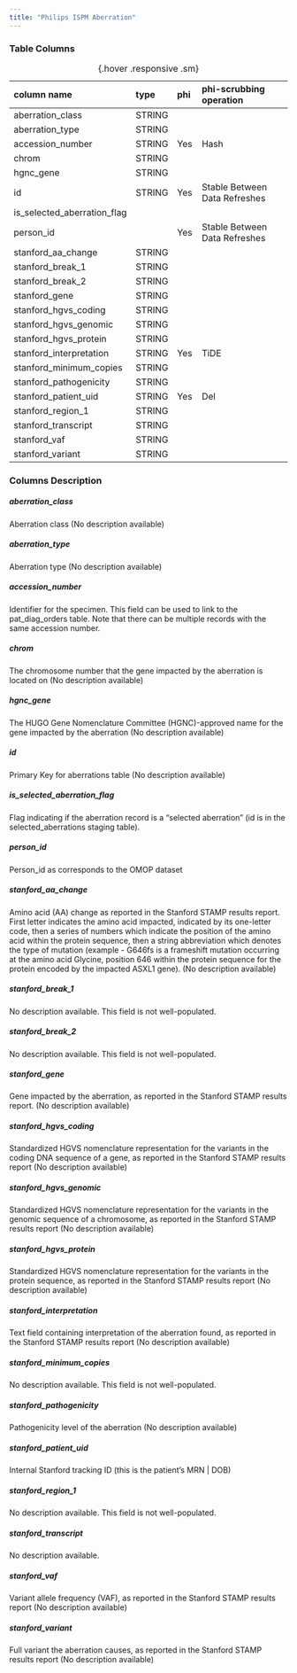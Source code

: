 ```yaml
---
title: "Philips ISPM Aberration"
---
```




### Table Columns

| column name                 | type   | phi   | phi-scrubbing operation       |
|:----------------------------|:-------|:------|:------------------------------|
| aberration_class            | STRING |       |                            |
| aberration_type             | STRING |       |                            |
| accession_number            | STRING | Yes   | Hash                          |
| chrom                       | STRING |       |                            |
| hgnc_gene                   | STRING |       |                            |
| id                          | STRING | Yes   | Stable Between Data Refreshes |
| is_selected_aberration_flag |        |       |                            |
| person_id                   |        | Yes   | Stable Between Data Refreshes |
| stanford_aa_change          | STRING |       |                            |
| stanford_break_1            | STRING |       |                            |
| stanford_break_2            | STRING |       |                            |
| stanford_gene               | STRING |       |                            |
| stanford_hgvs_coding        | STRING |       |                            |
| stanford_hgvs_genomic       | STRING |       |                            |
| stanford_hgvs_protein       | STRING |       |                            |
| stanford_interpretation     | STRING | Yes   | TiDE                          |
| stanford_minimum_copies     | STRING |       |                            |
| stanford_pathogenicity      | STRING |       |                            |
| stanford_patient_uid        | STRING | Yes   | Del                           |
| stanford_region_1           | STRING |       |                            |
| stanford_transcript         | STRING |       |                            |
| stanford_vaf                | STRING |       |                            |
| stanford_variant            | STRING |       |                            |

:  {.hover .responsive .sm}

### Columns Description


##### aberration_class

Aberration class (No description available)

##### aberration_type

Aberration type (No description available)

##### accession_number

Identifier for the specimen. This field can be used to link to the pat_diag_orders table. Note that there can be multiple records with the same accession number.

##### chrom

The chromosome number that the gene impacted by the aberration is located on (No description available)

##### hgnc_gene

The HUGO Gene Nomenclature Committee (HGNC)-approved name for the gene impacted by the aberration (No description available)

##### id

Primary Key for aberrations table (No description available)

##### is_selected_aberration_flag

Flag indicating if the aberration record is a "selected aberration" (id is in the selected_aberrations staging table).

##### person_id

Person_id as corresponds to the OMOP dataset

##### stanford_aa_change

Amino acid (AA) change as reported in the Stanford STAMP results report. First letter indicates the amino acid impacted, indicated by its one-letter code, then a series of numbers which indicate the position of the amino acid within the protein sequence, then a string abbreviation which denotes the type of mutation (example - G646fs is a frameshift mutation occurring at the amino acid Glycine, position 646 within the protein sequence for the protein encoded by the impacted ASXL1 gene). (No description available)

##### stanford_break_1

No description available. This field is not well-populated.

##### stanford_break_2

No description available. This field is not well-populated.

##### stanford_gene

Gene impacted by the aberration, as reported in the Stanford STAMP results report. (No description available)

##### stanford_hgvs_coding

Standardized HGVS nomenclature representation for the variants in the coding DNA sequence of a gene, as reported in the Stanford STAMP results report (No description available)

##### stanford_hgvs_genomic

Standardized HGVS nomenclature representation for the variants in the genomic sequence of a chromosome, as reported in the Stanford STAMP results report (No description available)

##### stanford_hgvs_protein

Standardized HGVS nomenclature representation for the variants in the protein sequence, as reported in the Stanford STAMP results report (No description available)

##### stanford_interpretation

Text field containing interpretation of the aberration found, as reported in the Stanford STAMP results report (No description available)

##### stanford_minimum_copies

No description available. This field is not well-populated.

##### stanford_pathogenicity

Pathogenicity level of the aberration (No description available)

##### stanford_patient_uid

Internal Stanford tracking ID (this is the patient's MRN | DOB)

##### stanford_region_1

No description available. This field is not well-populated.

##### stanford_transcript

No description available.

##### stanford_vaf

Variant allele frequency (VAF), as reported in the Stanford STAMP results report (No description available)

##### stanford_variant

Full variant the aberration causes, as reported in the Stanford STAMP results report (No description available)
